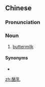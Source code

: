 ==Chinese==
{{zh-forms}}

===Pronunciation===
{{zh-pron
|m=酪rǔ
|c=lok3 jyu5
|cat=n
}}

===Noun===
{{zh-noun}}

# [[buttermilk]]

====Synonyms====
* {{zh-l|酪漿}}

{{zh-cat|Dairy products}}

[[zh:酪乳]]
